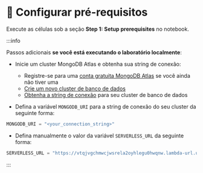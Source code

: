 # 👐 Configurar pré-requisitos

Execute as células sob a seção **Step 1: Setup prerequisites** no notebook.

:::info

Passos adicionais **se você está executando o laboratório localmente**:

* Inicie um cluster MongoDB Atlas e obtenha sua string de conexão:

    * Registre-se para uma [conta gratuita MongoDB Atlas](https://www.mongodb.com/cloud/atlas/register) se você ainda não tiver uma
    * [Crie um novo cluster de banco de dados](https://www.mongodb.com/docs/guides/atlas/cluster)
    * [Obtenha a string de conexão](https://www.mongodb.com/docs/guides/atlas/connection-string) para seu cluster de banco de dados

* Defina a variável `MONGODB_URI` para a string de conexão do seu cluster da seguinte forma:

```python
MONGODB_URI = "<your_connection_string>"
```

* Defina manualmente o valor da variável `SERVERLESS_URL` da seguinte forma:

```python
SERVERLESS_URL = "https://vtqjvgchmwcjwsrela2oyhlegu0hwqnw.lambda-url.us-west-2.on.aws/"
```
:::